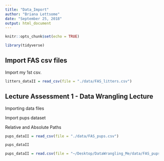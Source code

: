 ```yaml
---
title: "Data_Import"
author: "Briana Lettsome"
date: "September 25, 2018"
output: html_document
---
```


```r
knitr::opts_chunk$set(echo = TRUE)

library(tidyverse)
```

## Import FAS csv files

Import my 1st csv.

```r
litters_dataII = read_csv(file = "./data/FAS_litters.csv")
```

## Lecture Assessment 1 - Data Wrangling Lecture

Importing data files

Import pups dataset

Relative and Absolute Paths
```r
pups_dataII = read_csv(file = "./data/FAS_pups.csv")

pups_dataII

pups_dataII = read.csv(file = "~/Desktop/DataWrangling_Me/data/FAS_pups.csv")
```


